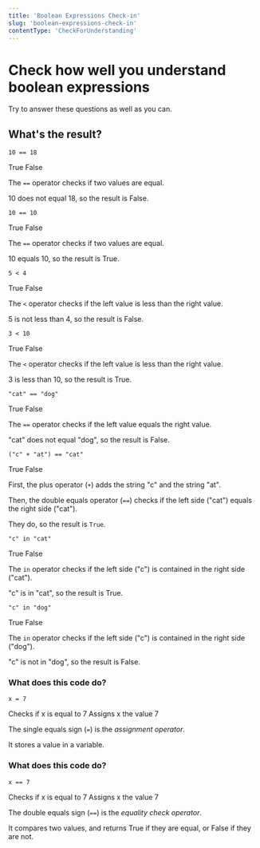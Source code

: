 ```yaml
---
title: 'Boolean Expressions Check-in'
slug: 'boolean-expressions-check-in'
contentType: 'CheckForUnderstanding'
---
```


# Check how well you understand boolean expressions

Try to answer these questions as well as you can.

## What's the result?

<MultipleChoice>
  <Prompt>

```
10 == 18
```

</Prompt>
<Choice>True</Choice>
<Choice correct>False</Choice>
  <Explanation>

The `==` operator checks if two values are equal.

10 does not equal 18, so the result is False.

  </Explanation>
</MultipleChoice>

<MultipleChoice>
  <Prompt>

```
10 == 10
```

  </Prompt>
<Choice correct>True</Choice>
<Choice>False</Choice>
  <Explanation>

The `==` operator checks if two values are equal.

10 equals 10, so the result is True.

  </Explanation>
</MultipleChoice>

<MultipleChoice>
  <Prompt>

```
5 < 4
```

</Prompt>
<Choice>True</Choice>
<Choice correct>False</Choice>
  <Explanation>

The `<` operator checks if the left value is less than the right value.

5 is not less than 4, so the result is False.

  </Explanation>
</MultipleChoice>

<MultipleChoice>
  <Prompt>

```
3 < 10
```

</Prompt>
<Choice correct>True</Choice>
<Choice>False</Choice>
  <Explanation>

The `<` operator checks if the left value is less than the right value.

3 is less than 10, so the result is True.

  </Explanation>
</MultipleChoice>

<MultipleChoice>
  <Prompt>

```
"cat" == "dog"
```

</Prompt>
<Choice>True</Choice>
<Choice correct>False</Choice>
  <Explanation>

The `==` operator checks if the left value equals the right value.

"cat" does not equal "dog", so the result is False.

  </Explanation>
</MultipleChoice>

<MultipleChoice>
  <Prompt>

```
("c" + "at") == "cat"
```

</Prompt>
<Choice correct>True</Choice>
<Choice>False</Choice>
  <Explanation>

First, the plus operator (`+`) adds the string "c" and the string "at".

Then, the double equals operator (`==`) checks if the left side ("cat") equals the right side
("cat").

They do, so the result is `True`.

  </Explanation>
</MultipleChoice>

<MultipleChoice>
  <Prompt>

```
"c" in "cat"
```

</Prompt>
<Choice correct>True</Choice>
<Choice>False</Choice>
  <Explanation>

The `in` operator checks if the left side ("c") is contained in the right side ("cat").

"c" is in "cat", so the result is True.

  </Explanation>
</MultipleChoice>

<MultipleChoice>
  <Prompt>

```
"c" in "dog"
```

</Prompt>
<Choice>True</Choice>
<Choice correct>False</Choice>
  <Explanation>

The `in` operator checks if the left side ("c") is contained in the right side ("dog").

"c" is not in "dog", so the result is False.

  </Explanation>
</MultipleChoice>

<MultipleChoice>
  <Prompt>

### What does this code do?

```
x = 7
```

</Prompt>
<Choice>Checks if x is equal to 7</Choice>
<Choice correct>Assigns x the value 7</Choice>
<Explanation>

The single equals sign (`=`) is the _assignment operator_.

It stores a value in a variable.

  </Explanation>
</MultipleChoice>

<MultipleChoice>
  <Prompt>

### What does this code do?

```
x == 7
```

</Prompt>
<Choice correct>Checks if x is equal to 7</Choice>
<Choice>Assigns x the value 7</Choice>
<Explanation>

The double equals sign (`==`) is the _equality check operator_.

It compares two values, and returns True if they are equal, or False if they are not.

  </Explanation>
</MultipleChoice>
